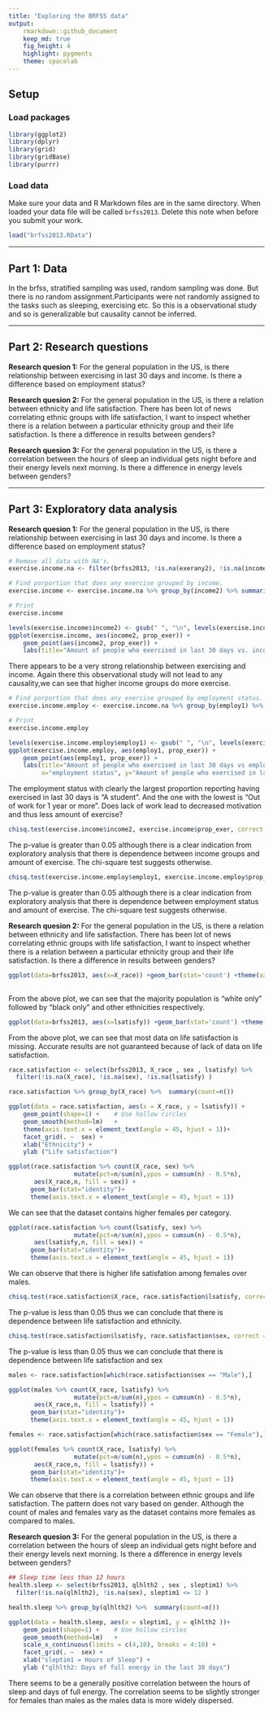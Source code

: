 ```yaml
---
title: "Exploring the BRFSS data"
output: 
    rmarkdown::github_document
    keep_md: true
    fig_height: 4
    highlight: pygments
    theme: spacelab
---
```


## Setup

### Load packages

```r
library(ggplot2)
library(dplyr)
library(grid)
library(gridBase)
library(purrr)
```

### Load data

Make sure your data and R Markdown files are in the same directory. When loaded
your data file will be called `brfss2013`. Delete this note when before you submit 
your work. 

```r
load("brfss2013.RData")
```

* * *

## Part 1: Data

In the brfss, stratified sampling was used, random sampling was done. But there is no random assignment.Participants were not randomly assigned to the tasks such as sleeping, exercising etc. So this is a observational study and so is generalizable but causality cannot be inferred.

* * *

## Part 2: Research questions

**Research quesion 1:**
For the general population in the US, is there relationship between exercising in last 30 days and income. Is there a difference based on employment status?


**Research quesion 2:**
For the general population in the US, is there a relation between ethnicity and life satisfaction. There has been lot of news correlating ethnic groups with life satisfaction, I want to inspect whether there is a relation between a particular ethnicity group and their life satisfaction. Is there a difference in results between genders?


**Research quesion 3:**
For the general population in the US, is there a correlation between the hours of sleep an individual gets night before and their energy levels next morning. Is there a difference in energy levels between genders?


* * *

## Part 3: Exploratory data analysis

**Research quesion 1:**
For the general population in the US, is there relationship between exercising in last 30 days and income. Is there a difference based on employment status?

```r
# Remove all data with NA's.
exercise.income.na <- filter(brfss2013, !is.na(exerany2), !is.na(income2), !is.na(employ1))

# Find porportion that does any exercise grouped by income.
exercise.income <- exercise.income.na %>% group_by(income2) %>% summarise(prop_exer = sum(exerany2 == "Yes") / n())

# Print
exercise.income
```


```r

levels(exercise.income$income2) <- gsub(" ", "\n", levels(exercise.income$income2))
ggplot(exercise.income, aes(income2, prop_exer)) +
    geom_point(aes(income2, prop_exer)) +
    labs(title="Amount of people who exercised in last 30 days vs. income", x="Income", y="Amount of people who exercised in last 30 days")

```

There appears to be a very strong relationship between exercising and income. Again there this observational study will not lead to any causality,we can see that higher income groups do more exercise.


```r
# Find porportion that does any exercise grouped by employment status.
exercise.income.employ <- exercise.income.na %>% group_by(employ1) %>% summarise(prop_exer = sum(exerany2 == "Yes") / n())

# Print
exercise.income.employ
```

```r

levels(exercise.income.employ$employ1) <- gsub(" ", "\n", levels(exercise.income.employ$employ1))
ggplot(exercise.income.employ, aes(employ1, prop_exer)) +
    geom_point(aes(employ1, prop_exer)) +
    labs(title="Amount of people who exercised in last 30 days vs employment status",
         x="employment status", y="Amount of people who exercised in last 30 days")
```

The employment status with clearly the largest proportion reporting having exercised in last 30 days is “A student”. And the one with the lowest is “Out of work for 1 year or more”. Does lack of work lead to decreased motivation and thus less amount of exercise?

```r
chisq.test(exercise.income$income2, exercise.income$prop_exer, correct = FALSE)
```

The p-value is greater than 0.05 although there is a clear indication from exploratory analysis that there is dependence between income groups and amount of exercise. The chi-square test suggests otherwise.

```r

chisq.test(exercise.income.employ$employ1, exercise.income.employ$prop_exer, correct = TRUE)
```

The p-value is greater than 0.05 although there is a clear indication from exploratory analysis that there is dependence between employment status and amount of exercise. The chi-square test suggests otherwise.

**Research quesion 2:**
For the general population in the US, is there a relation between ethnicity and life satisfaction. There has been lot of news correlating ethnic groups with life satisfaction, I want to inspect whether there is a relation between a particular ethnicity group and their life satisfaction. Is there a difference in results between genders?

```r

ggplot(data=brfss2013, aes(x=X_race)) +geom_bar(stat='count') +theme(axis.text.x = element_text(angle = 45, hjust = 1))
   
```
From the above plot, we can see that the majority population is "white only" followed by "black only" and other ethnicities respectively.

```r
ggplot(data=brfss2013, aes(x=lsatisfy)) +geom_bar(stat='count') +theme(axis.text.x = element_text(angle = 45, hjust = 1))
```
From the above plot, we can see that most data on life satisfaction is missing. Accurate results are not guaranteed because of lack of data on life satisfaction.

```r
race.satisfaction <- select(brfss2013, X_race , sex , lsatisfy) %>% 
  filter(!is.na(X_race), !is.na(sex), !is.na(lsatisfy) )

race.satisfaction %>% group_by(X_race) %>%  summary(count=n())
```


```r
ggplot(data = race.satisfaction, aes(x = X_race, y = lsatisfy)) +
    geom_point(shape=1) +    # Use hollow circles
    geom_smooth(method=lm)   +
    theme(axis.text.x = element_text(angle = 45, hjust = 1))+
    facet_grid(. ~  sex) +
    xlab("Ethnicity") +
    ylab ("Life satisfaction")
```


```r

ggplot(race.satisfaction %>% count(X_race, sex) %>%
                  mutate(pct=n/sum(n),ypos = cumsum(n) - 0.5*n),
       aes(X_race,n, fill = sex)) +
      geom_bar(stat="identity")+
      theme(axis.text.x = element_text(angle = 45, hjust = 1))

```

We can see that the dataset contains higher females per category.

```r

ggplot(race.satisfaction %>% count(lsatisfy, sex) %>%
                  mutate(pct=n/sum(n),ypos = cumsum(n) - 0.5*n),
       aes(lsatisfy,n, fill = sex)) +
      geom_bar(stat="identity")+
      theme(axis.text.x = element_text(angle = 45, hjust = 1))
```

We can observe that there is higher life satisfation among females over males.

```r
chisq.test(race.satisfaction$X_race, race.satisfaction$lsatisfy, correct = FALSE)
```

The p-value is less than 0.05 thus we can conclude that there is dependence between life satisfaction and ethnicity.

```r
chisq.test(race.satisfaction$lsatisfy, race.satisfaction$sex, correct = FALSE)
```

The p-value is less than 0.05 thus we can conclude that there is dependence between life satisfaction and sex


```r
males <- race.satisfaction[which(race.satisfaction$sex == "Male"),]

ggplot(males %>% count(X_race, lsatisfy) %>%
                  mutate(pct=n/sum(n),ypos = cumsum(n) - 0.5*n),
       aes(X_race,n, fill = lsatisfy)) +
      geom_bar(stat="identity")+
      theme(axis.text.x = element_text(angle = 45, hjust = 1))

```

```r
females <- race.satisfaction[which(race.satisfaction$sex == "Female"),]

ggplot(females %>% count(X_race, lsatisfy) %>%
                  mutate(pct=n/sum(n),ypos = cumsum(n) - 0.5*n),
       aes(X_race,n, fill = lsatisfy)) +
      geom_bar(stat="identity")+
      theme(axis.text.x = element_text(angle = 45, hjust = 1))

```

We can observe that there is a correlation between ethnic groups and life satisfaction. The pattern does not vary based on gender. Although the count of males and females vary as the dataset contains more females as compared to males. 

**Research quesion 3:**
For the general population in the US, is there a correlation between the hours of sleep an individual gets night before and their energy levels next morning. Is there a difference in energy levels between genders?

```r
## Sleep time less than 12 hours
health.sleep <- select(brfss2013, qlhlth2 , sex , sleptim1) %>% 
  filter(!is.na(qlhlth2), !is.na(sex), sleptim1 <= 12 )

health.sleep %>% group_by(qlhlth2) %>%  summary(count=n())

```

```r
ggplot(data = health.sleep, aes(x = sleptim1, y = qlhlth2 ))+
    geom_point(shape=1) +    # Use hollow circles
    geom_smooth(method=lm)   +
    scale_x_continuous(limits = c(4,10), breaks = 4:10) +
    facet_grid(. ~  sex) +
    xlab("sleptim1 = Hours of Sleep") +
    ylab ("qlhlth2: Days of full energy in the last 30 days")
```

There seems to be a generally positive correlation between the hours of sleep and days of full energy. The correlation seems to be slightly stronger for females than males as the males data is more widely dispersed.
